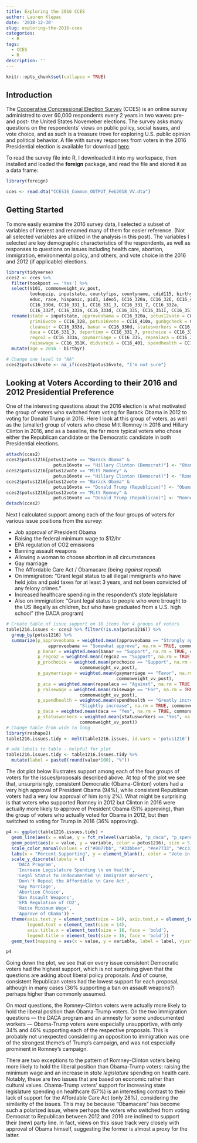 ```yaml
---
title: Exploring the 2016 CCES
author: Lauren Klepac
date: '2018-12-30'
slug: exploring-the-2016-cces
categories:
  - R
tags:
  - CCES
  - R
description: ''
---
```


```r
knitr::opts_chunk$set(collapse = TRUE)
```

## Introduction

The [Cooperative Congressional Election Survey](https://cces.gov.harvard.edu) (CCES) is an online survey administred to over 60,000 respondents every 2 years in two waves: pre- and post- the United States Novemeber elections. The survey asks many questions on the respondents' views on public policy, social issues, and vote choice, and as such is a treasure trove for exploring U.S. public opinion and political behavior. A file with survey responses from voters in the 2016 Presidential election is available for download [here](https://dataverse.harvard.edu/dataset.xhtml?persistentId=doi%3A10.7910/DVN/GDF6Z0).

To read the survey file into R, I downloaded it into my workspace, then installed and loaded the **foreign** package, and read the file and stored it as a data frame: 
```r
library(foreign)

cces <- read.dta("CCES16_Common_OUTPUT_Feb2018_VV.dta")

```

## Getting Started 

To more easily examine the 2016 survey data, I selected a subset of variables of interest and renamed many of them for easier reference. (Not all selected variables are utilized in the analysis in this post). The variables I selected are key demographic characteristics of the respondents, as well as responses to questions on issues including health care, abortion, immigration, environmental policy, and others, and vote choice in the 2016 and 2012 (if applicable) elections.

```r
library(tidyverse)
cces2 <- cces %>%
  filter(tookpost == 'Yes') %>%
  select(V101, commonweight_vv_post,
         lookupzip, inputstate, countyfips, countyname, cdid115, birthyr, gender,
         educ, race, hispanic, pid3, ideo5, CC16_320a, CC16_326, CC16_410a, CC16_328, CC16_330a, 
         CC16_330d, CC16_331_1, CC16_331_3, CC16_331_7, CC16_332a,
         CC16_332f, CC16_333a, CC16_333d, CC16_335, CC16_351I, CC16_351K, CC16_401, CC16_426_2) %>%
  rename(state = inputstate, approveobama = CC16_320a, potus12vote = CC16_326,
         prim16vote = CC16_328, potus16vote = CC16_410a, gunbgcheck = CC16_330a, 
         cleanair = CC16_333d, banar = CC16_330d, statusworkers = CC16_331_1, 
         daca = CC16_331_3, deportimm = CC16_331_7, prochoice = CC16_332a, banabortion = CC16_332f,
         regco2 = CC16_333a, gaymarriage = CC16_335, repealaca = CC16_351I, 
         raisewage = CC16_351K, didvote16 = CC16_401, spendhealth = CC16_426_2) %>%
  mutate(age = 2016 - birthyr)

# Change one level to "NA"
cces2$potus16vote <- na_if(cces2$potus16vote, "I'm not sure")
```

## Looking at Voters According to their 2016 and 2012 Presidential Preference

One of the interesting questions about the 2016 election is what motivated the group of voters who switched from voting for Barack Obama in 2012 to voting for Donald Trump in 2016. Here I look at this group of voters, as well as the (smaller) group of voters who chose Mitt Romney in 2016 and Hillary Clinton in 2016, and as a baseline, the far more typical voters who chose either the Republican candidate or the Democratic candidate in both Presidential elections.

```r
attach(cces2)
cces2$potus1216[potus12vote == "Barack Obama" &
                  potus16vote == "Hillary Clinton (Democrat)"] <- "Obama - Clinton"
cces2$potus1216[potus12vote == "Mitt Romney" & 
                  potus16vote == "Hillary Clinton (Democrat)"] <- "Romney - Clinton"
cces2$potus1216[potus12vote == "Barack Obama" &
                  potus16vote == "Donald Trump (Republican)"] <- "Obama - Trump"
cces2$potus1216[potus12vote == "Mitt Romney" & 
                  potus16vote == "Donald Trump (Republican)"] <- "Romney - Trump"
detach(cces2)
```

Next I calculated support among each of the four groups of voters for various issue positions from the survey:

* Job approval of President Obama
* Raising the federal minimum wage to $12/hr
* EPA regulation of CO2 emissions
* Banning assault weapons
* Allowing a woman to choose abortion in all circumstances
* Gay marriage
* The Affordable Care Act / Obamacare (being *against* repeal)
* On immigration: "Grant legal status to all illegal immigrants who have held jobs and paid taxes for at least 3 years, and not been convicted of any felony crimes."
* Increased healthcare spending in the respondent's *state* legislature
*  Also on immigration: "Grant legal status to people who were brought to the US illegally as children, but who have graduated from a U.S. high school" (the DACA program)

```r
# Create table of issue support on 10 items for 4 groups of voters
table1216.issues <- cces2 %>% filter(!is.na(potus1216)) %>%
  group_by(potus1216) %>%
  summarize(p_approveobama = weighted.mean(approveobama == "Strongly approve" |
                approveobama == "Somewhat approve", na.rm = TRUE, commonweight_vv_post),
            p_banar = weighted.mean(banar == "Support", na.rm = TRUE, commonweight_vv_post),
            p_regco2 = weighted.mean(regco2 == "Support", na.rm = TRUE, commonweight_vv_post),
            p_prochoice = weighted.mean(prochoice == "Support", na.rm = TRUE,
                            commonweight_vv_post), 
            p_gaymarriage = weighted.mean(gaymarriage == "Favor", na.rm = TRUE,
                                          commonweight_vv_post), 
            p_aca = weighted.mean(repealaca == "Against", na.rm = TRUE, commonweight_vv_post),
            p_raisewage = weighted.mean(raisewage == "For", na.rm = TRUE, 
                            commonweight_vv_post),
            p_spendhealth = weighted.mean(spendhealth == "Greatly increase" | spendhealth == 
                            "Slightly increase", na.rm = TRUE, commonweight_vv_post),
            p_daca = weighted.mean(daca == "Yes", na.rm = TRUE, commonweight_vv_post),
            p_statusworkers = weighted.mean(statusworkers == "Yes", na.rm = TRUE, 
                            commonweight_vv_post))
# Change table from wide to long
library(reshape2)     
table1216.issues.tidy <- melt(table1216.issues, id.vars = 'potus1216')

# add labels to table - helpful for plot
table1216.issues.tidy <- table1216.issues.tidy %>%
  mutate(label = paste0(round(value*100), "%"))

```


The dot plot below illustrates support among each of the four groups of voters for the issues/proposals described above. At top of the plot we see that, unsurprisingly, consistent Democratic (Obama-Clinton) voters had a very high approval of President Obama (94%), while consistent Republican voters had a very low approval of him (only 2%). What might be surprising is that voters who supported Romney in 2012 but Clinton in 2016 were actually more likely to approve of President Obama (51% approving), than the group of voters who actually voted for Obama in 2012, but then switched to voting for Trump in 2016 (36% approving).

```r
p4 <- ggplot(table1216.issues.tidy) +
  geom_line(aes(x = value, y = fct_relevel(variable, "p_daca", "p_spendhealth", "p_statusworkers", "p_aca", "p_gaymarriage","p_prochoice","p_banar", "p_regco2", "p_raisewage","p_approveobama"))) +
  geom_point(aes(x = value, y = variable, color = potus1216), size = 5) +
  scale_color_manual(values = c("#0077bb", "#33bbee", "#ee7733", "#cc3311")) + 
  labs(x = "Percent Supporting", y = element_blank(), color = "Vote in '12 & '16") +
  scale_y_discrete(labels = c(
    'DACA Program',
    'Increase Legislature Spending \n on Health',
    'Legal Status to Undocumented \n Immigrant Workers',
    'Don\'t Repeal the Affordable \n Care Act',
    'Gay Marriage',
    'Abortion Choice',
    'Ban Assault Weapons',
    'EPA Regulation of CO2',
    'Raise Minimum Wage',
    'Approve of Obama')) +
  theme(axis.text.y = element_text(size = 14), axis.text.x = element_text(size = 14),
        legend.text = element_text(size = 14),
        axis.title.x = element_text(size = 16, face = 'bold'),
        legend.title = element_text(size = 16, face = 'bold')) +
  geom_text(mapping = aes(x = value, y = variable, label = label, vjust = 2), size = 4)

p4

```

Going down the plot, we see that on every issue consistent Democratic voters had the highest support, which is not surprising given that the questions are asking about liberal policy proposals. And of course, consistent Republican voters had the lowest support for each proposal, although in many cases (36% supporting a ban on assault weapons?) perhaps higher than commonly assumed. 

On *most* questions, the Romney-Clinton voters were actually more likely to hold the liberal position than Obama-Trump voters. On the two immigration questions &mdash; the DACA program and an amnesty for some undocumented workers &mdash; Obama-Trump voters were especially unsupportive, with only 34% and 46% supporting each of the respective proposals. This is probably not unexpected considering an opposition to immigration was one of the strongest theme's of Trump's campaign, and was not especially prominent in Romney's campaign. 

There are two exceptions to the pattern of Romney-Clinton voters being more likely to hold the liberal position than Obama-Trump voters: raising the minimum wage and an increase in *state legislature* spending on health care. Notably, these are two issues that are based on economic rather than cultural values. Obama-Trump voters' support for increasing state legislature spending on healthcare (57%) is an interesting contrast to their lack of support for the Affordable Care Act (only 28%), considering the similarity of the issues. This may be because "Obamacare" has become such a polarized issue, where perhaps the voters who switched from voting Democrat to Republican between 2012 and 2016 are inclined to support their (new) party line. In fact, views on this issue track very closely with approval of Obama himself, suggesting the former is almost a proxy for the latter. 

